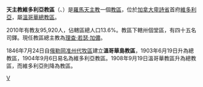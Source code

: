 {{otheruses|subject=加拿大的天主教教區

|other=其他同名教區

|天主教維多利亞教區}}
{{Infobox Roman Catholic diocese 

|jurisdiction     = 教區


|name            = 維多利亞

 |latin= Dioecesis Victoriensis in Insula Vancouver

 |image =St. Andrew's 10.JPG

 |caption = 聖安德肋主教座堂

 |location = [[加拿大|加拿大]] 

|territory = 溫哥華島

|population = 95,920

|rite = [[罗马礼|罗马礼]]

|patron =

|province = 溫哥華

|established = 1846年

|cathedral = [[聖安德肋主教座堂_(維多利亞)|聖安德肋主教座堂]]

|co-cathedral = 

|leadership = 主教 

|website = http://www.rcav.org/

|pope =  

|patriarch= 

|metropolitan =

|ordinary = [[理查·若瑟·加儂|理查·若瑟·加儂]] 

|coadjutor archbishop = 

|coadjutor bishop =

|auxiliary =

|emeritus = 
}}
'''天主教維多利亞教區'''（{{lang-la|Dioecesis Victoriensis in Insula Vancouver}}、{{lang-en|Diocese of Victoria}}）是[[羅馬天主教|羅馬天主教]]一個[[教區|教區]]，位於[[加拿大|加拿大]][[卑詩省|卑詩省]]首府[[維多利亞_(卑詩)|維多利亞]]，屬[[天主教溫哥華總教區|溫哥華總教區]]。

2010年有教友95,920人，佔轄區總人口13.6%。教區下轄卅個堂區，有四十五名司鐸。現任教區總主教為[[理查·若瑟·加儂|理查·若瑟·加儂]]。

1846年7月24日自[[天主教波特蘭總教區|俄勒岡准州代牧區]]建立'''溫哥華島教區'''，1903年6月19日升為總教區，1904年9月6日易名為維多利亞教區。1908年9月19日溫哥華教區升為總教區，而維多利亞則降為教區。

{{加拿大天主教教區}}
[[Category:加拿大天主教教區|V]]
